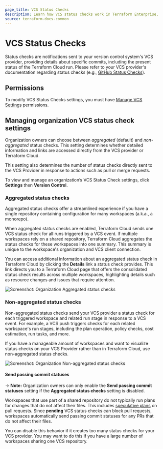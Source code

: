 ```yaml
---
page_title: VCS Status Checks
description: Learn how VCS status checks work in Terraform Enterprise.
source: terraform-docs-common
---
```


# VCS Status Checks

Status checks are notifications sent to your version control system's VCS provider, providing details about specific commits, including the present status of the Terraform Cloud run. Please refer to your VCS provider's documentation regarding status checks (e.g., [GitHub Status Checks](https://docs.github.com/en/pull-requests/collaborating-with-pull-requests/collaborating-on-repositories-with-code-quality-features/about-status-checks)).

## Permissions

To modify VCS Status Checks settings, you must have [Manage VCS Settings](/terraform/enterprise/users-teams-organizations/permissions#manage-vcs-settings) permissions.

## Managing organization VCS status check settings

Organization owners can choose between _aggregated_ (default) and _non-aggregated_ status checks. This setting determines whether detailed information and links are accessed directly from the VCS provider or Terraform Cloud.

This setting also determines the number of status checks directly sent to the VCS Provider in response to actions such as pull or merge requests.

To view and manage an organization’s VCS Status Check settings, click **Settings** then **Version Control**.

### Aggregated status checks

Aggregated status checks offer a streamlined experience if you have a single repository containing configuration for many workspaces (a.k.a., a monorepo).

When aggregated status checks are enabled, Terraform Cloud sends one VCS status check for all runs triggered by a VCS event. If multiple workspaces rely on a shared repository, Terraform Cloud aggregates the status checks for these workspaces into one summary. This summary is unique to the workspace's organization and VCS client connection.

You can access additional information about an aggregated status check in Terraform Cloud by clicking the **Details** link a status check provides. This link directs you to a Terraform Cloud page that offers the consolidated status check results across multiple workspaces, highlighting details such as resource changes and issues that require attention.

![Screenshot: Organization Aggregated status checks](/img/docs/organization-vcs-general-aggregated-status-checks.png)

### Non-aggregated status checks

Non-aggregated status checks send your VCS provider a status check for each triggered workspace and related run stage in response to a VCS event. For example, a VCS push triggers checks for each related workspace's run stages, including the plan operation, policy checks, cost estimation, run tasks, and more.

If you have a manageable amount of workspaces and want to visualize status checks on your VCS Provider rather than in Terraform Cloud, use non-aggregated status checks.

![Screenshot: Organization Non-aggregated status checks](/img/docs/organization-vcs-general-non-aggregated-status-checks.png)

#### Send passing commit statuses

-> **Note:** Organization owners can only enable the **Send passing commit statuses** setting if the **Aggregated status checks** setting is disabled.

Workspaces that use part of a shared repository do not typically run plans for changes that do not affect their files. This includes [speculative plans](/terraform/enterprise/run/remote-operations#speculative-plans) on pull requests. Since **pending** VCS status checks can block pull requests, workspaces automatically send passing commit statuses for any PRs that do not affect their files.

You can disable this behavior if it creates too many status checks for your VCS provider. You may want to do this if you have a large number of workspaces sharing one VCS repository.
